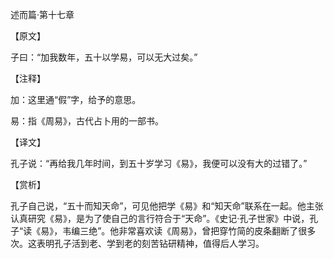 

述而篇·第十七章

【原文】

子曰：“加我数年，五十以学易，可以无大过矣。”

【注释】

加：这里通“假”字，给予的意思。

易：指《周易》，古代占卜用的一部书。

【译文】

孔子说：“再给我几年时间，到五十岁学习《易》，我便可以没有大的过错了。”

【赏析】

孔子自己说，“五十而知天命”，可见他把学《易》和“知天命”联系在一起。他主张认真研究《易》，是为了使自己的言行符合于“天命”。《史记·孔子世家》中说，孔子“读《易》，韦编三绝”。他非常喜欢读《周易》，曾把穿竹简的皮条翻断了很多次。这表明孔子活到老、学到老的刻苦钻研精神，值得后人学习。

